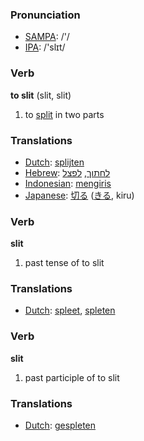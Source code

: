 === Pronunciation ===
*[[w:SAMPA|SAMPA]]: /'/
*[[w:IPA|IPA]]: /'slɪt/

=== Verb ===

'''to slit''' (slit, slit)

# to [[split]] in two parts

=== Translations ===
*[[Dutch]]: [[splijten]]
*[[Hebrew]]: [[לחתוך]], [[לפצל]]
*[[Indonesian]]: [[iris|mengiris]]
*[[Japanese]]: [[切る]] ([[きる]], kiru)

=== Verb ===

'''slit'''

# past tense of to slit

=== Translations ===
*[[Dutch]]: [[spleet]], [[spleten]]

=== Verb ===

'''slit'''

# past participle of to slit

=== Translations ===
*[[Dutch]]: [[gespleten]]